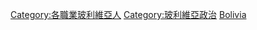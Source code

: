 {{Commonscat|Politicians of Bolivia}}

[[Category:各職業玻利維亞人|Category:各職業玻利維亞人]]
[[Category:玻利維亞政治|Category:玻利維亞政治]]
[[Category:南美洲各国政治人物|Bolivia]]